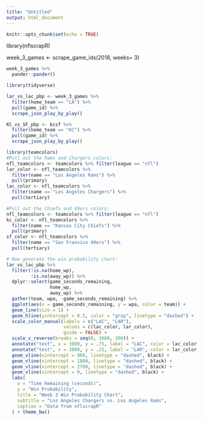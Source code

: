 ---
title: "Untitled"
output: html_document
---

```{r setup, include=FALSE}
knitr::opts_chunk$set(echo = TRUE)
```

library(nflscrapR)

week_3_games <- scrape_game_ids(2018, weeks= 3)

```{r}
week_3_games %>%
  pander::pander()
```

```{r}
library(tidyverse)
```


```{r}
lar_vs_lac_pbp <- week_3_games %>%
  filter(home_team == "LA") %>%
  pull(game_id) %>%
  scrape_json_play_by_play()

KC_vs_SF_pbp <- kcsf %>%
  filter(home_team == "KC") %>%
  pull(game_id) %>%
  scrape_json_play_by_play()
```

```{r}
library(teamcolors)
#Pull out the Rams and Chargers colors:
nfl_teamcolors <- teamcolors %>% filter(league == "nfl")
lar_color <- nfl_teamcolors %>%
  filter(name == "Los Angeles Rams") %>%
  pull(primary)
lac_color <- nfl_teamcolors %>%
  filter(name == "Los Angeles Chargers") %>%
  pull(tertiary)

#Pull out the Chiefs and 49ers colors:
nfl_teamcolors <- teamcolors %>% filter(league == "nfl")
kc_color <- nfl_teamcolors %>%
  filter(name == "Kansas City Chiefs") %>%
  pull(primary)
sf_color <- nfl_teamcolors %>%
  filter(name == "San Fransico 49ers") %>%
  pull(tertiary)

```

```{r}
# Now generate the win probability chart:
lar_vs_lac_pbp %>%
  filter(!is.na(home_wp),
         !is.na(away_wp)) %>%
  dplyr::select(game_seconds_remaining,
                home_wp,
                away_wp) %>%
  gather(team, wpa, -game_seconds_remaining) %>%
  ggplot(aes(x = game_seconds_remaining, y = wpa, color = team)) +
  geom_line(size = 1) +
  geom_hline(yintercept = 0.5, color = "gray", linetype = "dashed") +
  scale_color_manual(labels = c("LAC", "LAR"),
                     values = c(lac_color, lar_color),
                     guide = FALSE) +
  scale_x_reverse(breaks = seq(0, 3600, 300)) + 
  annotate("text", x = 3000, y = .75, label = "LAC", color = lac_color, size = 8) + 
  annotate("text", x = 3000, y = .25, label = "LAR", color = lar_color, size = 8) +
  geom_vline(xintercept = 900, linetype = "dashed", black) + 
  geom_vline(xintercept = 1800, linetype = "dashed", black) + 
  geom_vline(xintercept = 2700, linetype = "dashed", black) + 
  geom_vline(xintercept = 0, linetype = "dashed", black) + 
  labs(
    x = "Time Remaining (seconds)",
    y = "Win Probability",
    title = "Week 3 Win Probability Chart",
    subtitle = "Los Angeles Chargers vs. Los Angeles Rams",
    caption = "Data from nflscrapR"
  ) + theme_bw()
```

